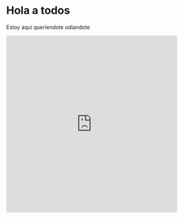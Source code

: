 
<Meta title="markdown/Manual Contenido de pruebas MDX" />


# Hola a todos

Estoy aqui queriendote odiandote

<iframe
  width="90%"
  height="470"
  src="https://www.youtube.com/embed/eN0aLGnm7Wc?si=g4Wv6SfY5ICYp55f"
  title="YouTube video player"
  frameborder="0"
  allow="accelerometer; autoplay; clipboard-write; encrypted-media; gyroscope; picture-in-picture; web-share"
  referrerpolicy="strict-origin-when-cross-origin"
  allowfullscreen
></iframe>
<style>
  {`
    .css-qa4clq :where(h1:not(.sb-anchor, .sb-unstyled, .sb-unstyled h1)):first-of-type {
        margin:0px;
        font-size: 60px;
        color: red; 
    }
    .css-qa4clq :where(p:not(.sb-anchor, .sb-unstyled, .sb-unstyled p)) {
        margin:0px;
        font-size: 20px;
        color: blue; 
        margin-bottom: 20px;
    }

`}

</style>
